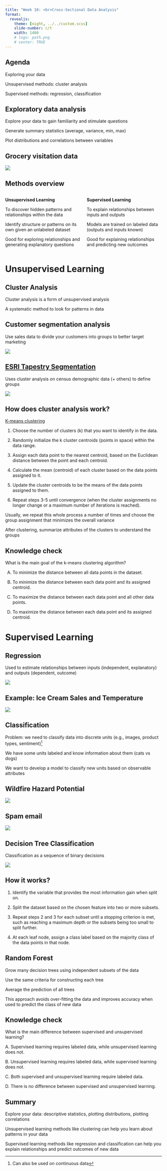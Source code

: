 ```yaml
---
title: "Week 10: <br>Cross-Sectional Data Analysis"
format: 
  revealjs:
    theme: [night, ../../custom.scss]
    slide-number: c/t
    width: 1400
    # logo: path.png
    # center: TRUE
---
```


## Agenda 

Exploring your data

Unsupervised methods: cluster analysis

Supervised methods: regression, classification



<!-- example of big text fit to slide width -->

<!-- ::: {.r-fit-text} -->
<!-- Big Text -->
<!-- ::: -->

<!-- :::: {.columns style="text-align: center"} -->
<!-- ::: {.column width="40%"} -->
<!-- ::: -->
<!-- ::: {.column width="60%"} -->
<!-- ::: -->
<!-- :::: -->

## Exploratory data analysis

Explore your data to gain familiarity and stimulate questions

Generate summary statistics (average, variance, min, max)

Plot distributions and correlations between variables

## Grocery visitation data

![](includes/ggpairs.png)

## Methods overview

:::: {.columns style="text-align: left"}
::: {.column width="50%"}
**Unsupervised Learning**

To discover hidden patterns and relationships within the data

Identify structure or patterns on its own given an unlabeled dataset

Good for exploring relationships and generating explanatory questions
:::
::: {.column width="50%"}
**Supervised Learning**

To explain relationships between inputs and outputs

Models are trained on labeled data (outputs and inputs known)

Good for explaining relationships and predicting new outcomes

:::
::::

# Unsupervised Learning

## Cluster Analysis

Cluster analysis is a form of unsupervised analysis

A systematic method to look for patterns in data

## Customer segmentation analysis

Use sales data to divide your customers into groups to better target marketing

![](includes/customer_segmentation.png)

## [ESRI Tapestry Segmentation](https://doc.arcgis.com/en/esri-demographics/latest/regional-data/tapestry-segmentation.htm)

Uses cluster analysis on census demographic data (+ others) to define groups

![](includes/esri_tapestry.jpeg)

## How does cluster analysis work? {.scrollable}

[K-means clustering](https://youtu.be/4b5d3muPQmA)

1. Choose the number of clusters (k) that you want to identify in the data.

2. Randomly initialize the k cluster centroids (points in space) within the data range.

3. Assign each data point to the nearest centroid, based on the Euclidean distance between the point and each centroid.

4. Calculate the mean (centroid) of each cluster based on the data points assigned to it.

5. Update the cluster centroids to be the means of the data points assigned to them.

6. Repeat steps 3-5 until convergence (when the cluster assignments no longer change or a maximum number of iterations is reached).

Usually, we repeat this whole process a number of times and choose the group assignment that minimizes the overall variance

After clustering, summarize attributes of the clusters to understand the groups

## Knowledge check

What is the main goal of the k-means clustering algorithm?

A) To minimize the distance between all data points in the dataset.

B) To minimize the distance between each data point and its assigned centroid.

C) To maximize the distance between each data point and all other data points.

D) To maximize the distance between each data point and its assigned centroid.

# Supervised Learning

## Regression

Used to estimate relationships between inputs (independent, explanatory) and outputs (dependent, outcome)

![](includes/ols.webp)

## Example: Ice Cream Sales and Temperature

![](includes/ice_cream_temp.jpeg)

## Classification

Problem: we need to classify data into discrete units (e.g., images, product types, sentiment)^[Can also be used on continuous data]

We have some units labeled and know information about them (cats vs dogs)

We want to develop a model to classify new units based on observable attributes

## Wildfire Hazard Potential

![](includes/whp.jpeg)

## Spam email

![](includes/spam.webp)

## Decision Tree Classification

Classification as a sequence of binary decisions

![](includes/decision_tree.png)

## How it works?

1. Identify the variable that provides the most information gain when split on.

2. Split the dataset based on the chosen feature into two or more subsets.

3. Repeat steps 2 and 3 for each subset until a stopping criterion is met, such as reaching a maximum depth or the subsets being too small to split further.

4. At each leaf node, assign a class label based on the majority class of the data points in that node.

## Random Forest

Grow many decision trees using independent subsets of the data

Use the same criteria for constructing each tree

Average the prediction of all trees

This approach avoids over-fitting the data and improves accuracy when used to predict the class of new data

## Knowledge check

What is the main difference between supervised and unsupervised learning?

A. Supervised learning requires labeled data, while unsupervised learning does not.

B. Unsupervised learning requires labeled data, while supervised learning does not.

C. Both supervised and unsupervised learning require labeled data.

D. There is no difference between supervised and unsupervised learning.

## Summary

Explore your data: descriptive statistics, plotting distributions, plotting correlations

Unsupervised learning methods like clustering can help you learn about patterns in your data

Supervised learning methods like regression and classification can help you explain relationships and predict outcomes of new data




